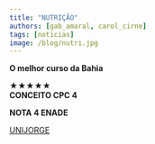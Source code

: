 ```yaml
---
title: "NUTRIÇÃO"
authors: [gab_amaral, carol_cirne]
tags: [noticias]
image: /blog/nutri.jpg
---
```


**O melhor curso da Bahia**

★★★★★  
**CONCEITO CPC 4**

**NOTA 4 ENADE**

[UNIJORGE](https://www.instagram.com/p/DJScbfAxO-Q/?igsh=ajVrcWp6a3FhcGNk)